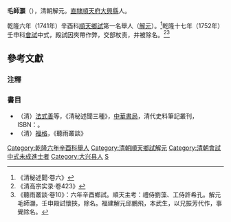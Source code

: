 '''毛師灝'''（{{bd|?||?||}}），清朝解元。[[直隸省|直隸]][[順天府|順天府]][[大兴县_(金朝)|大興縣]]人。

乾隆六年（1741年）辛酉科[[順天府|順天]][[鄉試|鄉試]]第一名舉人（[[解元|解元]]）。<ref>《清秘述聞·卷六》</ref>乾隆十七年（1752年）壬申科[[會試|會試]]中式，殿試因夾帶作弊，交部杖责，并被除名。<ref>《清高宗实录·卷423》</ref><ref>《聽雨叢談·卷10》：六年辛酉鄉試。順天主考：禮侍劉藻、工侍許希孔。解元毛師灝，壬申殿試懷挾，除名。福建解元邱鵬飛，本武生，以兄振芳代作，事覺除名。</ref>

==參考文獻==
===注釋===
{{reflist}}

===書目===
*（清）[[法式善|法式善]]等，《清秘述聞三種》，[[中華書局|中華書局]]，清代史料筆記叢刊，ISBN：{{ISBN|7101017428}}。
*（清）[[福格|福格]]，《聽雨叢談》

{{DEFAULTSORT:Mao毛}}
[[Category:乾隆六年辛酉科舉人|Category:乾隆六年辛酉科舉人]]
[[Category:清朝順天鄉試解元|Category:清朝順天鄉試解元]]
[[Category:清朝會試中式未成進士者|Category:清朝會試中式未成進士者]]
[[Category:大兴县人|Category:大兴县人]]
[[Category:毛姓|S]]